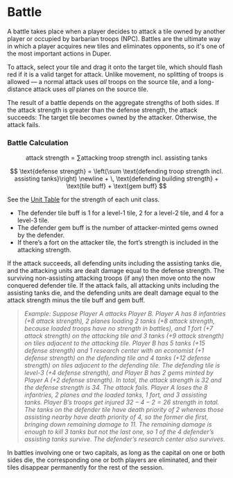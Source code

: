 # Battle

A battle takes place when a player decides to attack a tile owned by another player or occupied by barbarian troops (NPC). Battles are the ultimate way in which a player acquires new tiles and eliminates opponents, so it's one of the most important actions in Duper.

To attack, select your tile and drag it onto the target tile, which should flash red if it is a valid target for attack. Unlike movement, no splitting of troops is allowed — a normal attack uses _all_ troops on the source tile, and a long-distance attack uses _all_ planes on the source tile.

The result of a battle depends on the aggregate strengths of both sides. If the attack strength is greater than the defense strength, the attack succeeds: The target tile becomes owned by the attacker. Otherwise, the attack fails.

### Battle Calculation

$$
\text{attack strength} = \sum \text{attacking troop strength incl. assisting tanks}
$$

$$
\text{defense strength} = \left(\sum \text{defending troop strength incl. assisting tanks}\right) \newline + \, \text{defending building strength} + \text{tile buff} + \text{gem buff}
$$

See the [Unit Table](./units#unit-table) for the strength of each unit class.

- The defender tile buff is 1 for a level-1 tile, 2 for a level-2 tile, and 4 for a level-3 tile.
- The defender gem buff is the number of attacker-minted gems owned by the defender.
- If there’s a fort on the attacker tile, the fort’s strength is included in the attacking strength.

If the attack succeeds, all defending units including the assisting tanks die, and the attacking units are dealt damage equal to the defense strength. The surviving non-assisting attacking troops (if any) then move onto the now conquered defender tile. If the attack fails, all attacking units including the assisting tanks die, and the defending units are dealt damage equal to the attack strength minus the tile buff and gem buff.

> _Example: Suppose Player A attacks Player B. Player A has 8 infantries (+8 attack strength), 2 planes loading 2 tanks (+8 attack strength, because loaded troops have no strength in battles), and 1 fort (+7 attack strength) on the attacking tile and 3 tanks (+9 attack strength) on tiles adjacent to the attacking tile. Player B has 5 tanks (+15 defense strength) and 1 research center with an economist (+1 defense strength) on the defending tile and 4 tanks (+12 defense strength) on tiles adjacent to the defending tile. The defending tile is level-3 (+4 defense strength), and Player B has 2 gems minted by Player A (+2 defense strength). In total, the attack strength is 32 and the defense strength is 34. The attack fails. Player A loses the 8 infantries, 2 planes and the loaded tanks, 1 fort, and 3 assisting tanks. Player B’s troops get injured $32-4-2=26$ strength in total. The tanks on the defender tile have death priority of 2 whereas those assisting nearby have death priority of 4, so the former die first, bringing down remaining damage to 11. The remaining damage is enough to kill 3 tanks but not the last one, so 1 of the 4 defender’s assisting tanks survive. The defender’s research center also survives._

In battles involving one or two capitals, as long as the capital on one or both sides die, the corresponding one or both players are eliminated, and their tiles disappear permanently for the rest of the session.
